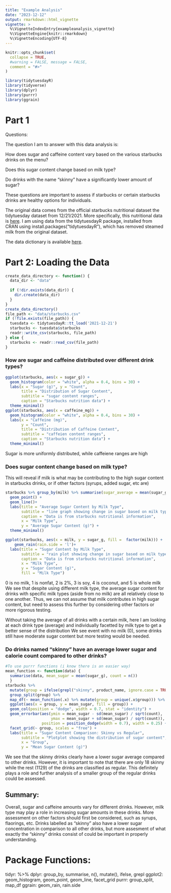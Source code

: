 ```yaml
---
title: "Example Analysis"
date: "2023-12-12"
output: rmarkdown::html_vignette
vignette: >
  %\VignetteIndexEntry{exampleanalysis_vignette}
  %\VignetteEngine{knitr::rmarkdown}
  %\VignetteEncoding{UTF-8}
---
```


```r
knitr::opts_chunk$set(
  collapse = TRUE,
  #warning = FALSE, message = FALSE,
  comment = "#>"
)
```

```r
library(tidytuesdayR)
library(tidyverse)
library(dplyr)
library(purrr)
library(ggrain)
```

# Part 1

Questions:

The question I am to answer with this data analysis is:

How does sugar and caffeine content vary based on the various starbucks drinks on the menu?

Does this sugar content change based on milk type?

Do drinks with the name "skinny" have a significantly lower amount of sugar?

These questions are important to assess if starbucks or certain starbucks drinks are healthy options for individuals.

The original data comes from the official starbucks nutritional dataset the tidytuesday dataset from 12/21/2021. More specifically, this nutritional data is [here](https://stories.starbucks.com/uploads/2019/01/nutrition-1.pdf). I am using data from the tidytuesdayR package, installed from CRAN using install.packages("tidytuesdayR"), which has removed steamed milk from the original dataset.

The data dictionary is available [here](https://github.com/rfordatascience/tidytuesday/blob/master/data/2021/2021-12-21/readme.md).

# Part 2: Loading the Data

```r
create_data_directory <- function() {
  data_dir <- "data"
  
  if (!dir.exists(data_dir)) {
    dir.create(data_dir)
  }
}
create_data_directory()
file_path <- "data/starbucks.csv"
if (!file.exists(file_path)) {
  tuesdata <- tidytuesdayR::tt_load('2021-12-21')
  starbucks <- tuesdata$starbucks
  readr::write_csv(starbucks, file_path)
} else {
  starbucks <- readr::read_csv(file_path)
}
```

### How are sugar and caffeine distributed over different drink types?

```r
ggplot(starbucks, aes(x = sugar_g)) +
  geom_histogram(color = "white", alpha = 0.4, bins = 30) +
  labs(x = "Sugar (g)", y = "Count",
       title = "Distribution of Sugar Content",
       subtitle = "sugar content ranges",
       caption = "Starbucks nutrition data") +
  theme_minimal()
ggplot(starbucks, aes(x = caffeine_mg)) +
  geom_histogram(color = "white", alpha = 0.4, bins = 30) +
  labs(x = "Caffeine (mg)", 
       y = "Count",
       title = "Distribution of Caffeine Content",
       subtitle = "caffeien content ranges",
       caption = "Starbucks nutrition data") +
  theme_minimal()
```
Sugar is more uniformly distributed, while caffeiene ranges are high


### Does sugar content change based on milk type?

This will reveal if milk is what may be contributing to the high sugar content in starbucks drinks, or if other factors (syrups, added sugar, etc are)

```r
starbucks %>% group_by(milk) %>% summarise(sugar_average = mean(sugar_g)) %>% ggplot(aes(x = milk, y = sugar_average, fill = milk)) +
  geom_point() +
  geom_line()+
  labs(title = "Average Sugar Content by Milk Type",
       subtitle = "line graph showing change in sugar based on milk type",
       caption = "Data is from starbucks nutritional information",
       x = "Milk Type",
       y = "Average Sugar Content (g)") +
  theme_minimal()

ggplot(starbucks, aes(x = milk, y = sugar_g, fill =  factor(milk))) +
    geom_rain(rain.side = 'l')+
  labs(title = "Sugar Content by Milk Type",
       subtitle = "rain plot showing change in sugar based on milk type",
       caption = "Data is from starbucks nutritional information",
       x = "Milk Type",
       y = "Sugar Content (g)",
       fill = "Milk Type")
```

0 is no milk, 1 is nonfat, 2 is 2%, 3 is soy, 4 is coconut, and 5 is whole milk
We see that despite using different milk type, the average sugar content for drinks with specific milk types (aside from no milk) are all relatively close to one another. Thus, we can not assume that milk contributes in high sugar content, but need to assess this further by considering other factors or more rigorous testing.

Without taking the average of all drinks with a certain milk, here I am looking at each drink type (average) and individually facetted by milk type to get a better sense of the distribution
We see event with no milk (0), some drinks still have moderate sugar content but more testing would be needed.


### Do drinks named "skinny" have an average lower sugar and calorie count compared to other drinks?

```r
#To use purrr functions (i know there is an easier way)
mean_function <- function(data) {
  summarise(data, mean_sugar = mean(sugar_g), count = n())
  }
starbucks %>%
  mutate(group = ifelse(grepl("skinny", product_name, ignore.case = TRUE), "Skinny", "Regular")) %>%
  group_split(group) %>%
  map_df(~ mean_function(.x) %>% mutate(group = unique(.x$group))) %>% 
  ggplot(aes(x = group, y = mean_sugar, fill = group)) +
  geom_col(position = "dodge", width = 0.7, stat = "identity") +
  geom_errorbar(aes(ymin = mean_sugar - sd(mean_sugar) / sqrt(count),
                    ymax = mean_sugar + sd(mean_sugar) / sqrt(count)),
                position = position_dodge(width = 0.7), width = 0.25) +
  facet_grid(~ group, scales = "free") +
  labs(title = "Sugar Content Comparison: Skinny vs Regular",
       subtitle = "Plotplot showing the distribution of sugar content",
       x = "Group",
       y = "Mean Sugar Content (g)")

```

We see that the skinny drinks clearly have a lower sugar average compared to other drinks. However, it is important to note that there are only 18 skinny while the rest (1129) of the drinks are classified as regular. This definitely plays a role and further analysis of a smaller group of the regular drinks could be assessed. 

## Summary:
Overall, sugar and caffeine amounts vary for different drinks. However, milk type may play a role in increasing sugar amounts in these drinks. More assessment on other factors should first be considered, such as syrups, flaorings, etc. Drinks labelled as "skinny" also have a lower sugar concentration in comparison to all other drinks, but more assesment of what exactly the "skinny" drinks consist of could be important in properly understanding.

# Package Functions:
tidyr: %>% 
dplyr: group_by, summarise, n(), mutate(), ifelse, grepl
ggplot2: geom_histogram, geom_point, geom_line, facet_grid
purrr: group_split, map_df
ggrain: geom_rain, rain.side
